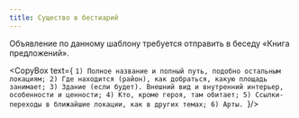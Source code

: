 ```yaml
---
title: Существо в бестиарий
---
```


<ButtonCover src="/menu/manual/templates/location/pic.jpg" author="Philipp A. Urlich" authorHref="https://www.artstation.com/somartist"/>
<BlockquoteBox>
    Объявление по данному шаблону требуется отправить в беседу «Книга предложений».
</BlockquoteBox>

<CopyBox text={
`1) Полное название и полный путь, подобно остальным локациям;
2) Где находится (район), как добраться, какую площадь занимает;
3) Здание (если будет). Внешний вид и внутренний интерьер, особенности и ценности;
4) Кто, кроме героя, там обитает;
5) Ссылки-переходы в ближайшие локации, как в других темах;
6) Арты.
`}/>